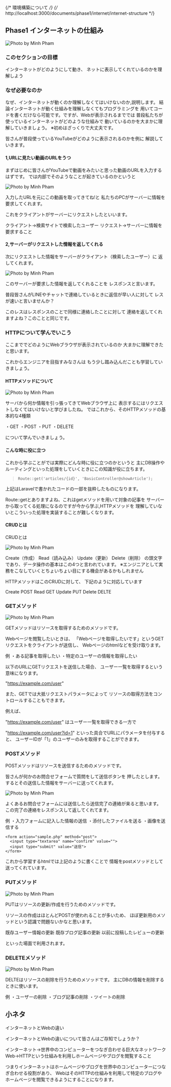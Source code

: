 {/* 環境構築について */}
{/* http://localhost:3000/documents/phase1/internet/internet-structure */}
 <div class="bg-white py-6 sm:py-8 lg:py-12">
  <div class="whitespace-nowrap mx-auto max-w-screen-md px-4 md:px-8">

## Phase1  インターネットの仕組み
<img src="/phase1/internet/network.png" loading="lazy" alt="Photo by Minh Pham" class="" />

### このセクションの目標

インターネットがどのようにして動き、
ネットに表示してくれているのかを理解しよう

### なぜ必要なのか

なぜ、インターネットが動くのか理解しなくてはいけないのか,説明します。
結論インターネットが動く仕組みを理解しなくてもプログラミングを
用いてコードを書くだけなら可能です。ですが、Webが表示されるまででは
普段私たちが使っているインターネットがどのような仕組みで
動いているのかを大まかに理解していきましょう。
※初めはざっくりで大丈夫です。

皆さんが普段使っているYouTubeがどのように表示されるのかを例に
解説していきます。

#### 1,URLに見たい動画のURLをうつ

まずはじめに皆さんがYouTubeで動画をみたいと思った動画のURLを入力するはずです。
では内部でそのようなことが起きているのかというと

<img src="/phase1/internet/リクエストレスポンス.png" loading="lazy" alt="Photo by Minh Pham" class="" />


入力したURLを元にこの動画を取ってきてね!と
私たちのPCがサーバーに情報を要求してくれます。

これをクライアントがサーバーにリクエストしたといいます。

クライアント→検索サイトで検索したユーザー
リクエスト→サーバーに情報を要求すること

#### 2,サーバーがリクエストした情報を返してくれる
次にリクエストした情報をサーバーがクライアント（検索したユーザー）に
返してくれます。

<img src="/phase1/internet/httpについて.png" loading="lazy" alt="Photo by Minh Pham" class="" />

このサーバーが要求した情報を返してくれることを
レスポンスと言います。



普段皆さんがLINEやチャットで連絡しているときに返信が早い人に対して
レスが速いと言いませんか？

このレスはレスポンスのことで同様に連絡したことに対して
連絡を返してくれますよね？このことと同じです。

### HTTPについて学んでいこう

ここまででどのようにWebブラウザが表示されているのか
大まかに理解できたと思います。

これからエンジニアを目指すみなさんは
もう少し踏み込んだことも学習していきましょう。


#### HTTPメソッドについて

<img src="/phase1/internet/http.png" loading="lazy" alt="Photo by Minh Pham" class="" />

サーバから何か情報を引っ張ってきてWebブラウザ上に
表示するにはリクエストしなくてはいけないと学びましたね。
ではこれから、そのHTTPメソッドの基本的な4種類

・GET
・POST
・PUT
・DELETE

について学んでいきましょう。

#### こんな時に役に立つ

これから学ぶことがでは実際にどんな時に役に立つのかというと
主にDB操作やルーティングといった処理をしていくときにこの知識が役に立ちます。

<blockquote class="mb-6 border-l-4 pl-4 italic text-gray-500 sm:text-lg md:mb-8 md:pl-6">

```
Route::get('articles/{id}', 'BasicController@showArticle');
```
</blockquote>

上記はLaravelで書かれたコードの一部を抜粋したものになります。

Route::getとありますよね、これはgetメソッドを用いて対象の記事を
サーバーから取ってくる処理になるのですが今から学ぶ,HTTPメソッドを
理解していないとこういった処理を実装することが難しくなります。


#### CRUDとは

CRUDとは

<img src="/phase1/internet/CRUD.png" loading="lazy" alt="Photo by Minh Pham" class="" />

Create（作成）
Read（読み込み）
Update（更新）
Delete（削除）
の頭文字であり、データ操作の基本はこの4つと言われています。
※エンジニアとして実務をこなしていくとちょいちょい目にする機会があるかもしれません

HTTPメソッドはこのCRUDに対して、
下記のように対応しています

Create	POST
Read	GET
Update	PUT
Delete	DELTE

### GETメソッド

<img src="/phase1/internet/CRUD-GET.png" loading="lazy" alt="Photo by Minh Pham" class="" />

GETメソッドはリソースを取得するためのメソッドです。

Webページを閲覧したいときは、
「Webページを取得したいです」というGETリクエストをクライアントが送信し、
Webページのhtmlなどを受け取ります。

例
・ある記事を取得したい
・特定のユーザーの情報を取得したい


以下のURLにGETリクエストを送信した場合、
ユーザー一覧を取得するという意味になります。

"https://example.com/user"


また、GETでは大抵リクエストパラメータによって
リソースの取得方法をコントロールすることもできます。

例えば、

"https://example.com/user"
はユーザー一覧を取得できる一方で

"https://example.com/user?id=1"
といった具合でURLにパラメータを付与すると、
ユーザーIDが「1」のユーザーのみを取得することができます。


### POSTメソッド

POSTメソッドはリソースを送信するためのメソッドです。

皆さんが何かのお問合せフォームで質問をして送信ボタンを
押したとします。するとその送信した情報をサーバーに送ってくれます。

 <img src="/phase1/internet/CRUD-POST.png" loading="lazy" alt="Photo by Minh Pham" class="" />

よくあるお問合せフォームには送信したら送信完了の連絡が来ると思います。
この完了の連絡をレスポンスして返してくれてます。

例
・入力フォームに記入した情報の送信
・添付したファイルを送る
・画像を送信する

```
<form action="sample.php" method="post">
  <input type="textarea" name="confirm" value="">
  <input type="submit" value="送信">
</form>
```

これから学習するhtmlでは上記のように書くことで
情報をpostメソッドとして送ってくれています。

### PUTメソッド

<img src="/phase1/internet/CRUD-PUT.png" loading="lazy" alt="Photo by Minh Pham" class="" />

PUTはリソースの更新/作成を行うためのメソッドです。

リソースの作成はほとんどPOSTが使われることが多いため、
ほぼ更新用のメソッドという認識で問題ないかなと思います。

既存ユーザー情報の更新
既存ブログ記事の更新
以前に投稿したレビューの更新


といった場面で利用されます。

### DELETEメソッド

<img src="/phase1/internet/CRUD-DELETE.png" loading="lazy" alt="Photo by Minh Pham" class="" />

DELTEはリソースの削除を行うためのメソッドです。
主にDBの情報を削除するときに使います。

例
・ユーザーの削除
・ブログ記事の削除
・ツイートの削除


## 小ネタ

インターネットとWebの違い

インターネットとWebの違いについて皆さんはご存知でしょうか？

インターネット→世界中のコンピューターをつなぎ合わせる巨大なネットワーク
Web→HTTPという仕組みを利用しホームページやブログを閲覧すること

つまりインターネットはホームページやブログを世界中のコンピューターにつなぎ合わせる役割があり、
WebはそのHTTPの仕組みを利用して特定のブログやホームページを閲覧できるようにすることになります。

</div>

</div>